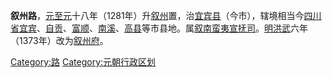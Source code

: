 {{Unreferenced|time=2020-02-22T00:23:36+00:00}}
'''叙州路'''，[[元|元]][[至元_(忽必烈)|至元]]十八年（1281年）升[[叙州|叙州]]置，治[[宜宾县|宜宾县]]（今市），辖境相当今[[四川省|四川省]][[宜宾|宜宾]]、[[自贡|自贡]]、[[富顺|富顺]]、[[南溪|南溪]]、[[高县|高县]]等市县地。属[[叙南蛮夷宣抚司|叙南蛮夷宣抚司]]。[[明|明]][[洪武|洪武]]六年（1373年）改为[[叙州府|叙州府]]。

[[Category:路|Category:路]] 
[[Category:元朝行政区划|Category:元朝行政区划]]
{{元朝行政区划小作品}}